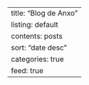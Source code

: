 ---
title: "Blog de Anxo"
listing: default
    contents: posts
    sort: "date desc"
    categories: true
    feed: true    
---